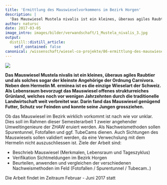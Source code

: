 ```yaml
---
title: 'Ermittlung des Mauswieselvorkommens im Bezirk Horgen'
description: |
  'Das Mauswiesel Mustela nivalis ist ein kleines, überaus agiles Raubtier und als solches sogar der kleinste Angehörige der Ordnung Carnivora. Neben dem Hermelin M. erminea ist es die einzige Wieselart der Schweiz. Als Lebensraum bevorzugt das Mauswiesel offenes strukturreiches Grünland, welches noch vor wenigen Jahrzehnten durch die traditionelle Landwirtschaft weit verbreitet war. Darin fand das Mauswiesel genügend Futter, Schutz vor Feinden und konnte seine Jungen grossziehen.'
author: natursc
date: 2017-03-05
image_intro: images/bilder/verwandschaft/1_Mustela_nivalis_3.jpg
output:
  distill::distill_article:
    self_contained: false
canonical: /wissenschaft/wiesel-co-projekte/86-ermittlung-des-mauswieselvorkommens-mustela-nivalis-im-bezirk-horgen
---
```


![](images/bilder/verwandschaft/1_Mustela_nivalis_3.jpg) <!--image_intro-->

**Das Mauswiesel Mustela nivalis ist ein kleines, überaus agiles
Raubtier und als solches sogar der kleinste Angehörige der Ordnung
Carnivora. Neben dem Hermelin M. erminea ist es die einzige Wieselart
der Schweiz. Als Lebensraum bevorzugt das Mauswiesel offenes
strukturreiches Grünland, welches noch vor wenigen Jahrzehnten durch die
traditionelle Landwirtschaft weit verbreitet war. Darin fand das
Mauswiesel genügend Futter, Schutz vor Feinden und konnte seine Jungen
grossziehen.**  
  
Ob das Mauswiesel im Bezirk wirklich vorkommt ist nach wie vor unklar.
Dies soll im Rahmen dieser Semesterarbeit 1 zweier angehender
Umweltingenieure der ZHAW eruiert werden. Als Nachweismethoden sollen
Spurentunnel, Fotofallen und ggf. TubeCams dienen. Auch Sichtungen des
Mauswiesels sollen validiert werden, da eine Verwechslung mit dem
Hermelin nicht auszuschliessen ist. Ziele der Arbeit sind:

-   Beschrieb Mauswiesel (Merkmalen, Lebensraum und Tageszyklus)
-   Verifikation Sichtmeldungen im Bezirk Horgen
-   Beurteilen, anwenden und vergleichen der verschiedenen
    Nachweismethoden im Feld (Fotofallen / Spurentunnel / Tubecam..)

Die Arbeit findet im Zeitraum Februar - Juni 2017 statt

<!--http://wieselundco.ch/wissenschaft/wiesel-co-projekte/86-ermittlung-des-mauswieselvorkommens-mustela-nivalis-im-bezirk-horgen-->
